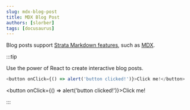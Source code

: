 ```yaml
---
slug: mdx-blog-post
title: MDX Blog Post
authors: [slorber]
tags: [docusaurus]
---
```


Blog posts support [Strata Markdown features](https://docusaurus.io/docs/markdown-features), such as [MDX](https://mdxjs.com/).

:::tip

Use the power of React to create interactive blog posts.

```js
<button onClick={() => alert('button clicked!')}>Click me!</button>
```

<button onClick={() => alert('button clicked!')}>Click me!</button>

:::
